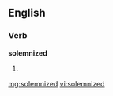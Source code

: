 ==English==

===Verb===
'''solemnized'''

# {{past of|[[solemnize]]}}

[[mg:solemnized]]
[[vi:solemnized]]